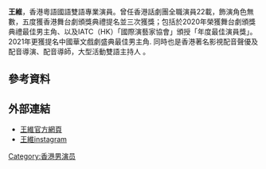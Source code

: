 {{Otheruses|王維|other=同名或類似名的其它條目描述}}
{{blpsources|time=2021-06-01}}
{{藝人
| 姓名     = 王維
| 類型     = 男演員
| 圖片     =
| 圖片簡介 =
| 羅馬拼音 = Wang Wei
| 英文名   = Jason Wang
| 暱稱     = 小維 維爺
| 國籍     = {{CNHK}}
| 籍貫     = 
| 出生日期 = <!--{{birth date and age|1977|12|15}}-->
| 職業     = [[演員|演員]]、[[配音員|配音員]] 、[[大型活動主持人|大型活動主持人]] 、[[配音導員|配音導員]] 、[[配音導師|配音導師]]
| 語言     = 粵語、普通話、英語
| 教育程度 = 碩士
}}

'''王維'''，香港粵語國語雙語專業演員。曾任香港話劇團全職演員22載，飾演角色無數，五度獲香港舞台劇頒獎典禮提名並三次獲獎；包括於2020年榮獲舞台劇頒獎典禮最佳男主角、以及IATC（HK）「國際演藝家協會」頒授「年度最佳演員獎」。2021年更獲提名中國華文戲劇盛典最佳男主角. 同時也是香港著名影視配音聲優及配音導演、配音導師，大型活動雙語主持人 。

==參考資料==


==外部連結==
*[http://www.wangwei.hk/ 王維官方網頁] {{Wayback|url=http://www.wangwei.hk/ |date=20090517000834 }}
*[https://www.instagram.com/jasonwangwei/ 王維instagram] 

{{香港人物小作品}}

{{香港舞台劇獎最佳男主角(悲劇/ 正劇)}}
{{香港舞台劇獎最佳男配角(悲劇/ 正劇)}}
{{香港舞台劇獎最佳男配角(喜劇/ 鬧劇)}}

[[Category:香港男演员|Category:香港男演员]]